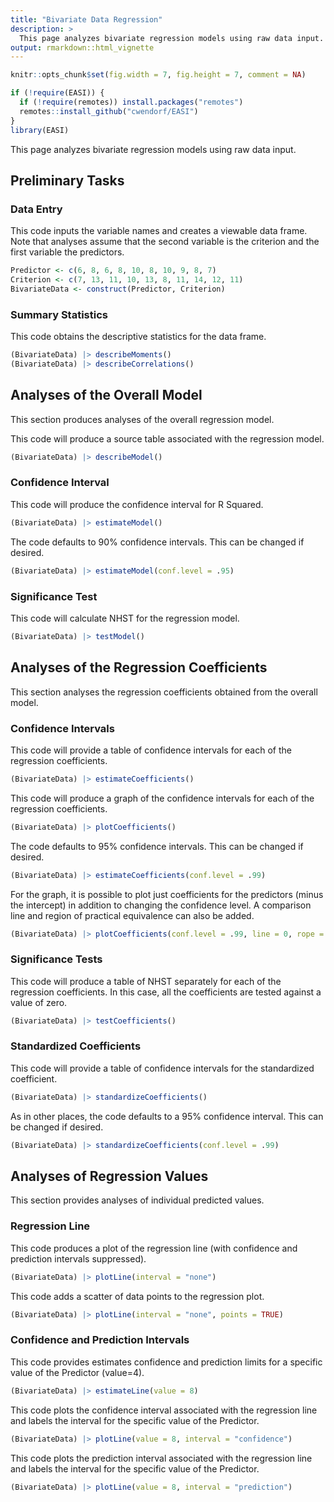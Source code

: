 ```yaml
---
title: "Bivariate Data Regression"
description: >
  This page analyzes bivariate regression models using raw data input.
output: rmarkdown::html_vignette
---
```


```r
knitr::opts_chunk$set(fig.width = 7, fig.height = 7, comment = NA)
```

```r
if (!require(EASI)) {
  if (!require(remotes)) install.packages("remotes")
  remotes::install_github("cwendorf/EASI")
}
library(EASI)
```

This page analyzes bivariate regression models using raw data input.

## Preliminary Tasks

### Data Entry

This code inputs the variable names and creates a viewable data frame. Note that analyses assume that the second variable is the criterion and the first variable the predictors.
```r
Predictor <- c(6, 8, 6, 8, 10, 8, 10, 9, 8, 7)
Criterion <- c(7, 13, 11, 10, 13, 8, 11, 14, 12, 11)
BivariateData <- construct(Predictor, Criterion)
```

### Summary Statistics

This code obtains the descriptive statistics for the data frame.
```r
(BivariateData) |> describeMoments()
(BivariateData) |> describeCorrelations()
```

## Analyses of the Overall Model

This section produces analyses of the overall regression model.

This code will produce a source table associated with the regression model.
```r
(BivariateData) |> describeModel()
```

### Confidence Interval

This code will produce the confidence interval for R Squared.
```r
(BivariateData) |> estimateModel()
```

The code defaults to 90% confidence intervals. This can be changed if desired.
```r
(BivariateData) |> estimateModel(conf.level = .95)
```

### Significance Test

This code will calculate NHST for the regression model.
```r
(BivariateData) |> testModel()
```

## Analyses of the Regression Coefficients

This section analyses the regression coefficients obtained from the overall model.

### Confidence Intervals 

This code will provide a table of confidence intervals for each of the regression coefficients.
```r
(BivariateData) |> estimateCoefficients()
```

This code will produce a graph of the confidence intervals for each of the regression coefficients.
```r
(BivariateData) |> plotCoefficients()
```

The code defaults to 95% confidence intervals. This can be changed if desired.
```r
(BivariateData) |> estimateCoefficients(conf.level = .99)
```

For the graph, it is possible to plot just coefficients for the predictors (minus the intercept) in addition to changing the confidence level. A comparison line and region of practical equivalence can also be added.
```r
(BivariateData) |> plotCoefficients(conf.level = .99, line = 0, rope = c(-.5, .5), intercept = FALSE)
```

### Significance Tests

This code will produce a table of NHST separately for each of the regression coefficients. In this case, all the coefficients are tested against a value of zero.
```r
(BivariateData) |> testCoefficients()
```

### Standardized Coefficients

This code will provide a table of confidence intervals for the standardized coefficient.
```r
(BivariateData) |> standardizeCoefficients()
```

As in other places, the code defaults to a 95% confidence interval. This can be changed if desired.
```r
(BivariateData) |> standardizeCoefficients(conf.level = .99)
```

## Analyses of Regression Values

This section provides analyses of individual predicted values.

### Regression Line

This code produces a plot of the regression line (with confidence and prediction intervals suppressed).
```r
(BivariateData) |> plotLine(interval = "none")
```

This code adds a scatter of data points to the regression plot.
```r
(BivariateData) |> plotLine(interval = "none", points = TRUE)
```

### Confidence and Prediction Intervals

This code provides estimates confidence and prediction limits for a specific value of the Predictor (value=4).
```r
(BivariateData) |> estimateLine(value = 8)
```

This code plots the confidence interval associated with the regression line and labels the interval for the specific value of the Predictor.
```r
(BivariateData) |> plotLine(value = 8, interval = "confidence")
```

This code plots the prediction interval associated with the regression line and labels the interval for the specific value of the Predictor.
```r
(BivariateData) |> plotLine(value = 8, interval = "prediction")
```
